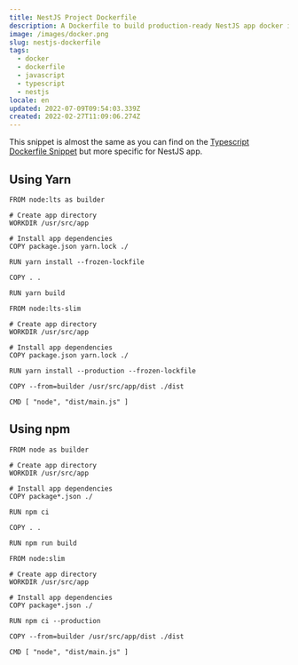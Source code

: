 ```yaml
---
title: NestJS Project Dockerfile
description: A Dockerfile to build production-ready NestJS app docker image.
image: /images/docker.png
slug: nestjs-dockerfile
tags:
  - docker
  - dockerfile
  - javascript
  - typescript
  - nestjs
locale: en
updated: 2022-07-09T09:54:03.339Z
created: 2022-02-27T11:09:06.274Z
---
```


This snippet is almost the same as you can find on the [Typescript Dockerfile Snippet](./typescript-dockerfile) but more specific for NestJS app.

## Using Yarn

```dockerfile:Dockerfile
FROM node:lts as builder

# Create app directory
WORKDIR /usr/src/app

# Install app dependencies
COPY package.json yarn.lock ./

RUN yarn install --frozen-lockfile

COPY . .

RUN yarn build

FROM node:lts-slim

# Create app directory
WORKDIR /usr/src/app

# Install app dependencies
COPY package.json yarn.lock ./

RUN yarn install --production --frozen-lockfile

COPY --from=builder /usr/src/app/dist ./dist

CMD [ "node", "dist/main.js" ]
```

## Using npm

```dockerfile:Dockerfile
FROM node as builder

# Create app directory
WORKDIR /usr/src/app

# Install app dependencies
COPY package*.json ./

RUN npm ci

COPY . .

RUN npm run build

FROM node:slim

# Create app directory
WORKDIR /usr/src/app

# Install app dependencies
COPY package*.json ./

RUN npm ci --production

COPY --from=builder /usr/src/app/dist ./dist

CMD [ "node", "dist/main.js" ]
```
